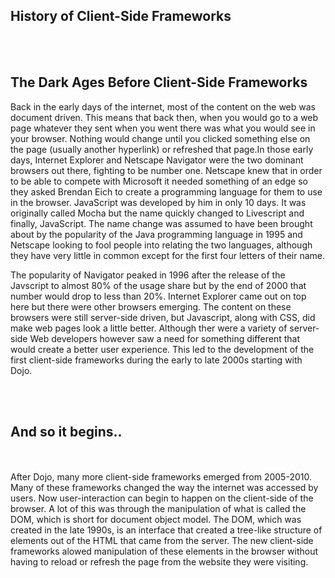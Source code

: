 ## History of Client-Side Frameworks
<br></br>
## The Dark Ages Before Client-Side Frameworks  

Back in the early days of the internet, most of the content on the web was document driven. This means that back then, when you would go to a web page whatever they
sent when you went there was what you would see in your browser. Nothing would change until you clicked something else on the page (usually another hyperlink) or 
refreshed that page.In those early days, Internet Explorer and Netscape Navigator were the two dominant browsers out there, fighting to be number one. Netscape knew that
in order to be able to compete with Microsoft it needed something of an edge so they asked Brendan Eich to create a programming language
for them to use in the browser. JavaScript was developed by him in only 10 days. It was originally called Mocha but the name quickly changed to Livescript
and finally, JavaScript. The name change was assumed to have been brought about by the popularity of the Java programming language in 1995 and Netscape looking
to fool people into relating the two languages, although they have very little in common except for the first four letters of their name.  
  


The popularity of Navigator peaked in 1996 after the release of the Javscript to almost 80% of the usage share but by the end of 2000 that
number would drop to less than 20%. Internet Explorer came out on top here but there were other browsers emerging. The content on these browsers
were still server-side driven, but Javascript, along with CSS, did make web pages look a little better. Although ther were a variety of server-side Web developers however saw a need for something different that 
would create a better user experience. This led to the development of the first client-side frameworks during the early to late 2000s starting with Dojo.  

<br></br>
## And so it begins..
<br></br>
After Dojo, many more client-side frameworks emerged from 2005-2010. Many of these frameworks changed the way the internet was accessed by users. Now user-interaction
can begin to happen on the client-side of the browser. A lot of this was through the manipulation of what is called the DOM, which is short for document object model.
The DOM, which was created in the late 1990s, is an interface that created a tree-like structure of elements out of the HTML that came from the server. The new 
client-side frameworks alowed manipulation of these elements in the browser without having to reload or refresh the page from the website they were visiting.   

 


